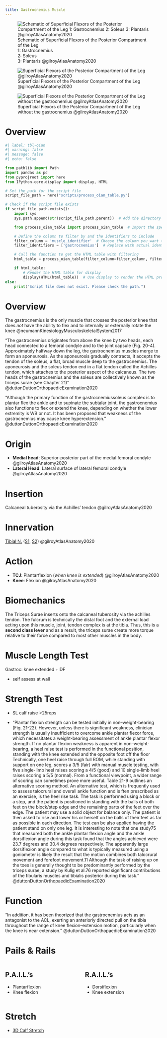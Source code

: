 ```yaml
---
title: Gastrocnemius Muscle
---
```


:::{layout-ncol="3"}

![Schematic of Superficial Flexors of the Posterior Compartment of the Leg </br> 1: Gastrocnemius </br> 2: Soleus </br> 3: Plantaris @gilroyAtlasAnatomy2020 ](/The Archive/Anatomy/Skeletal Muscles/Lower limb muscles/Knee and Lower Leg/Posterior compartment/images/gilroyatlas fig32.23a leg posterior compartment schematic.png)

![Superficial Flexors of the Posterior Compartment of the Leg @gilroyAtlasAnatomy2020](/The Archive/Anatomy/Skeletal Muscles/Lower limb muscles/Knee and Lower Leg/Posterior compartment/images/gilroyatlas fig32.23b leg superficial posterior compartment.png)

![Superficial Flexors of the Posterior Compartment of the Leg without the gastrocnemius @gilroyAtlasAnatomy2020](/The Archive/Anatomy/Skeletal Muscles/Lower limb muscles/Knee and Lower Leg/Posterior compartment/images/gilroyatlas fig32.23c leg superficial posterior compartment without gastroc.png)

:::

# Overview

```python
#| label: tbl-oian
#| warning: false
#| message: false
#| echo: false

from pathlib import Path
import pandas as pd
from pyprojroot import here
from IPython.core.display import display, HTML

# Set the path for the script file
script_file_path = here("scripts/process_oian_table.py")

# Check if the script file exists
if script_file_path.exists():
    import sys
    sys.path.append(str(script_file_path.parent))  # Add the directory of the script to the system path

    from process_oian_table import process_oian_table  # Import the specific function

    # Define the column to filter by and the identifiers to include
    filter_column = 'muscle_identifier'  # Choose the column you want to filter by
    filter_identifiers = ['gastrocnemius']  # Replace with actual identifiers you want to include

    # Call the function to get the HTML table with filtering
    html_table = process_oian_table(filter_column=filter_column, filter_identifiers=filter_identifiers)

    if html_table:
        # Render the HTML table for display
        display(HTML(html_table))  # Use display to render the HTML properly
else:
    print("Script file does not exist. Please check the path.")

```


# Overview

The gastrocnemius is the only muscle that crosses the posterior knee that does *not* have the ability to flex and to internally or externally rotate the knee @neumannKinesiologyMusculoskeletalSystem2017 

"The gastrocnemius originates from above the knee by two heads, each head connected to a femoral condyle and to the joint capsule (Fig. 20-4). Approximately halfway down the leg, the gastrocnemius muscles merge to form an aponeurosis. As the aponeurosis gradually contracts, it accepts the tendon of the soleus, a flat, broad muscle deep to the gastrocnemius. The aponeurosis and the soleus tendon end in a flat tendon called the Achilles tendon, which attaches to the posterior aspect of the calcaneus. The two heads of the gastrocnemius and the soleus are collectively known as the triceps surae (see Chapter 21)" @duttonDuttonOrthopaedicExamination2020 

"Although the primary function of the gastrocnemiussoleus complex is to plantar flex the ankle and to supinate the subtalar joint, the gastrocnemius also functions to flex or extend the knee, depending on whether the lower extremity is WB or not. It has been proposed that weakness of the gastrocnemius may cause knee hyperextension." @duttonDuttonOrthopaedicExamination2020 


# Origin {#origin}

- **Medial head**: Superior-posterior part of the medial femoral condyle @gilroyAtlasAnatomy2020
- **Lateral Head**: Lateral surface of lateral femoral condyle @gilroyAtlasAnatomy2020  

# Insertion {#insertion}

Calcaneal tuberosity via the Achilles' tendon @gilroyAtlasAnatomy2020 

# Innervation {#innervation}

[Tibial N.]({{< var ref-tibial-nerve.path >}}) ([S1]({{< var ref-nerve-root.s1 >}}), [S2]({{< var ref-nerve-root.s2 >}})) @gilroyAtlasAnatomy2020 

# Action {#action}

- **TCJ**: Plantarflexion (*when knee is extended*) @gilroyAtlasAnatomy2020
- **Knee**: Flexion @gilroyAtlasAnatomy2020 

# Biomechanics

The Triceps Surae inserts onto the calcaneal tuberosity via the achilles tendon.
The fulcrum is technically the distal foot and the external load acting upon this muscle, joint, tendon complex is at the tibia.
Thus, this is a **second class lever** and as a result, the triceps surae create more torque relative to their force compared to most other muscles in the body.



# Muscle Length Test

Gastroc: knee extended + DF


- self assess at wall

# Strength Test

- SL calf raise >25reps

- "Plantar flexion strength can be tested initially in non–weight-bearing (Fig. 21-22). However, unless there is significant weakness, clinician strength is usually insufficient to overcome ankle plantar flexor force, which necessitates a weight-bearing assessment of ankle plantar flexor strength. If no plantar flexion weakness is apparent in non–weight-bearing, a heel raise test is performed in the functional position, standing with the knee extended and the opposite foot off the floor Technically, one heel raise through full ROM, while standing with support on one leg, scores a 3/5 (fair) with manual muscle testing, with five single-limb heel raises scoring a 4/5 (good) and 10 single-limb heel raises scoring a 5/5 (normal). From a functional viewpoint, a wider range of scoring can sometimes prove more useful. Table 21-9 outlines an alternative scoring method. An alternative test, which is frequently used to assess talocrural and overall ankle function and is ften prescribed as an exercise, is the heel rise task. The task is performed using a block or a step, and the patient is positioned in standing with the balls of both feet on the block/step edge and the remaining parts of the feet over the edge. The patient may use a solid object for balance only. The patient is then asked to rise and lower his or herself on the balls of their feet as far as possible in each direction. The test can be also applied having the patient stand on only one leg. It is interesting to note that one study75 that measured both the ankle plantar flexion angle and the ankle dorsiflexion angle during this task found that the angles achieved were 23.7 degrees and 30.4 degrees respectively. The apparently large dorsiflexion angle compared to what is typically measured using a goniometer is likely the result that the motion combines both talocrural movement and forefoot movement.11 Although the task of raising up on the toes is generally thought to be predominantly performed by the triceps surae, a study by Kulig et al.76 reported significant contributions of the fibularis muscles and tibialis posterior during this task." @duttonDuttonOrthopaedicExamination2020 





# Function

:::{.callout-note title="Theoretical Function"}
"In addition, it has been theorized that the gastrocnemius acts as an antagonist to the ACL, exerting an anteriorly directed pull on the tibia throughout the range of knee flexion–extension motion, particularly when the knee is near extension." @duttonDuttonOrthopaedicExamination2020 
:::


# Pails & Rails {#pails-rails}

::: {.columns}
::: {.column}
## P.A.I.L.'s

- Plantarflexion
- Knee flexion

:::
::: {.column}
## R.A.I.L.'s

- Dorsiflexion
- Knee extension

:::
:::


# Stretch {#stretch}

- [3D Calf Stretch]({{< var ref-3d-calf-stretch.path >}})